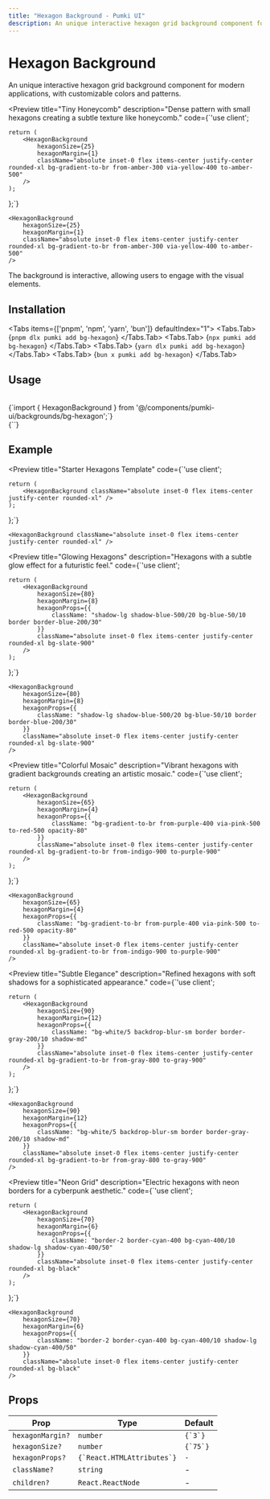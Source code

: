 ```yaml
---
title: "Hexagon Background - Pumki UI"
description: An unique interactive hexagon grid background component for modern applications, with customizable colors and patterns.
---
```



# Hexagon Background 

An unique interactive hexagon grid background component for modern applications, with customizable colors and patterns.

<Preview 
  title="Tiny Honeycomb"
  description="Dense pattern with small hexagons creating a subtle texture like honeycomb."
  code={`'use client';
 

    return (
        <HexagonBackground
            hexagonSize={25}
            hexagonMargin={1}
            className="absolute inset-0 flex items-center justify-center rounded-xl bg-gradient-to-br from-amber-300 via-yellow-400 to-amber-500"
        />
    );
};`}
>
    <HexagonBackground
        hexagonSize={25}
        hexagonMargin={1}
        className="absolute inset-0 flex items-center justify-center rounded-xl bg-gradient-to-br from-amber-300 via-yellow-400 to-amber-500"
    />
</Preview>

<Callout>The background is interactive, allowing users to engage with the visual elements.</Callout>

## Installation

<Tabs items={['pnpm', 'npm', 'yarn', 'bun']} defaultIndex="1">
  <Tabs.Tab>
    <CodeBlock language="bash">
      {`pnpm dlx pumki add bg-hexagon`}
    </CodeBlock>
  </Tabs.Tab>
  <Tabs.Tab>
    <CodeBlock language="bash">
      {`npx pumki add bg-hexagon`}
    </CodeBlock>
  </Tabs.Tab>
  <Tabs.Tab>
    <CodeBlock language="bash">
      {`yarn dlx pumki add bg-hexagon`}
    </CodeBlock>
  </Tabs.Tab>
  <Tabs.Tab>
    <CodeBlock language="bash">
      {`bun x pumki add bg-hexagon`}
    </CodeBlock>
  </Tabs.Tab>
</Tabs>

## Usage

<br/>

<CodeBlock language="typescript">
    {`import { HexagonBackground } from '@/components/pumki-ui/backgrounds/bg-hexagon';`}
</CodeBlock>

<br/>

<CodeBlock language="typescript">
    {`<HexagonBackground />`}
</CodeBlock>

## Example

<Preview 
  title="Starter Hexagons Template"
  code={`'use client';


    return (
        <HexagonBackground className="absolute inset-0 flex items-center justify-center rounded-xl" />
    );
};`}
>

    <HexagonBackground className="absolute inset-0 flex items-center justify-center rounded-xl" />

</Preview>

<Preview 
  title="Glowing Hexagons"
  description="Hexagons with a subtle glow effect for a futuristic feel."
  code={`'use client';
 

    return (
        <HexagonBackground
            hexagonSize={80}
            hexagonMargin={8}
            hexagonProps={{
                className: "shadow-lg shadow-blue-500/20 bg-blue-50/10 border border-blue-200/30"
            }}
            className="absolute inset-0 flex items-center justify-center rounded-xl bg-slate-900"
        />
    );
};`}
>
    <HexagonBackground
        hexagonSize={80}
        hexagonMargin={8}
        hexagonProps={{
            className: "shadow-lg shadow-blue-500/20 bg-blue-50/10 border border-blue-200/30"
        }}
        className="absolute inset-0 flex items-center justify-center rounded-xl bg-slate-900"
    />
</Preview>

<Preview 
  title="Colorful Mosaic"
  description="Vibrant hexagons with gradient backgrounds creating an artistic mosaic."
  code={`'use client';
 

    return (
        <HexagonBackground
            hexagonSize={65}
            hexagonMargin={4}
            hexagonProps={{
                className: "bg-gradient-to-br from-purple-400 via-pink-500 to-red-500 opacity-80"
            }}
            className="absolute inset-0 flex items-center justify-center rounded-xl bg-gradient-to-br from-indigo-900 to-purple-900"
        />
    );
};`}
>
    <HexagonBackground
        hexagonSize={65}
        hexagonMargin={4}
        hexagonProps={{
            className: "bg-gradient-to-br from-purple-400 via-pink-500 to-red-500 opacity-80"
        }}
        className="absolute inset-0 flex items-center justify-center rounded-xl bg-gradient-to-br from-indigo-900 to-purple-900"
    />
</Preview>

<Preview 
  title="Subtle Elegance"
  description="Refined hexagons with soft shadows for a sophisticated appearance."
  code={`'use client';
 

    return (
        <HexagonBackground
            hexagonSize={90}
            hexagonMargin={12}
            hexagonProps={{
                className: "bg-white/5 backdrop-blur-sm border border-gray-200/10 shadow-md"
            }}
            className="absolute inset-0 flex items-center justify-center rounded-xl bg-gradient-to-br from-gray-800 to-gray-900"
        />
    );
};`}
>
    <HexagonBackground
        hexagonSize={90}
        hexagonMargin={12}
        hexagonProps={{
            className: "bg-white/5 backdrop-blur-sm border border-gray-200/10 shadow-md"
        }}
        className="absolute inset-0 flex items-center justify-center rounded-xl bg-gradient-to-br from-gray-800 to-gray-900"
    />
</Preview>

<Preview 
  title="Neon Grid"
  description="Electric hexagons with neon borders for a cyberpunk aesthetic."
  code={`'use client';
 

    return (
        <HexagonBackground
            hexagonSize={70}
            hexagonMargin={6}
            hexagonProps={{
                className: "border-2 border-cyan-400 bg-cyan-400/10 shadow-lg shadow-cyan-400/50"
            }}
            className="absolute inset-0 flex items-center justify-center rounded-xl bg-black"
        />
    );
};`}
>
    <HexagonBackground
        hexagonSize={70}
        hexagonMargin={6}
        hexagonProps={{
            className: "border-2 border-cyan-400 bg-cyan-400/10 shadow-lg shadow-cyan-400/50"
        }}
        className="absolute inset-0 flex items-center justify-center rounded-xl bg-black"
    />
</Preview>

## Props


<PumkiTableStyles />

<PumkiTable>
  <table className="pumki-table">
    <thead>
      <tr>
        <th>Prop</th>
        <th>Type</th>
        <th>Default</th>
      </tr>
    </thead>
    <tbody>
      <tr>
        <td><code>hexagonMargin?</code></td>
        <td><code>number</code></td>
        <td><code>{`3`}</code></td>
      </tr>
      <tr>
        <td><code>hexagonSize?</code></td>
        <td><code>number</code></td>
        <td><code>{`75`}</code></td>
      </tr>
      <tr>
        <td><code>hexagonProps?</code></td>
        <td><code>{`React.HTMLAttributes<HTMLDivElement>`}</code></td>
        <td><code>-</code></td>
      </tr>
      <tr>
        <td><code>className?</code></td>
        <td><code>string</code></td>
        <td>-</td>
      </tr>
      <tr>
        <td><code>children?</code></td>
        <td><code>React.ReactNode</code></td>
        <td>-</td>
      </tr>
    </tbody>
  </table>
</PumkiTable>